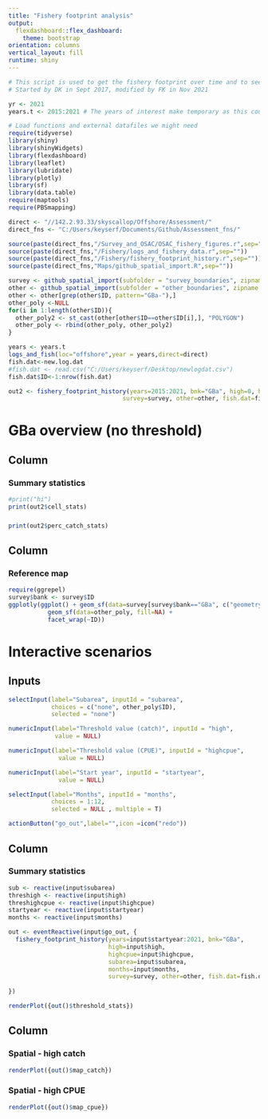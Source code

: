 ```yaml
---
title: "Fishery footprint analysis"
output: 
  flexdashboard::flex_dashboard:
    theme: bootstrap
orientation: columns
vertical_layout: fill
runtime: shiny
---
```



```r
# This script is used to get the fishery footprint over time and to see how it changes.
# Started by DK in Sept 2017, modified by FK in Nov 2021

yr <- 2021
years.t <- 2015:2021 # The years of interest make temporary as this could be overwritten when I bring in the survey results...
```

```r
# Load functions and external datafiles we might need
require(tidyverse)
library(shiny)
library(shinyWidgets)
library(flexdashboard)
library(leaflet)
library(lubridate)
library(plotly)
library(sf)
library(data.table)
require(maptools)
require(PBSmapping)

direct <- "//142.2.93.33/skyscallop/Offshore/Assessment/"
direct_fns <- "C:/Users/keyserf/Documents/Github/Assessment_fns/"

source(paste(direct_fns,"/Survey_and_OSAC/OSAC_fishery_figures.r",sep="")) #Source1
source(paste(direct_fns,"/Fishery/logs_and_fishery_data.r",sep=""))
source(paste(direct_fns,"/Fishery/fishery_footprint_history.r",sep=""))
source(paste(direct_fns,"Maps/github_spatial_import.R",sep=""))

survey <- github_spatial_import(subfolder = "survey_boundaries", zipname = "survey_boundaries.zip", quiet = T, direct_fns=direct_fns)# Figure out where your tempfiles are stored
other <- github_spatial_import(subfolder = "other_boundaries", zipname = "other_boundaries.zip", quiet = T, direct_fns=direct_fns)# Figure out where your tempfiles are stored
other <- other[grep(other$ID, pattern="GBa-"),] 
other_poly <-NULL
for(i in 1:length(other$ID)){
  other_poly2 <- st_cast(other[other$ID==other$ID[i],], "POLYGON")
  other_poly <- rbind(other_poly, other_poly2)
}

years <- years.t
logs_and_fish(loc="offshore",year = years,direct=direct)
fish.dat<-new.log.dat
#fish.dat <- read.csv("C:/Users/keyserf/Desktop/newlogdat.csv")
fish.dat$ID<-1:nrow(fish.dat)

out2 <- fishery_footprint_history(years=2015:2021, bnk="GBa", high=0, highcpue=0, subarea=NULL,
                                survey=survey, other=other, fish.dat=fish.dat, direct_fns = direct_fns)
```

GBa overview (no threshold)
===========================================================================================================================

Column {data-width=300}
------------------------------------------

### Summary statistics

```r
#print("hi")
print(out2$cell_stats)
```

###

```r
print(out2$perc_catch_stats)
```

Column {data-width=700}
------------------------------------------

### Reference map

```r
require(ggrepel)
survey$bank <- survey$ID
ggplotly(ggplot() + geom_sf(data=survey[survey$bank=="GBa", c("geometry", "bank")]) + theme_bw() +
           geom_sf(data=other_poly, fill=NA) +
           facet_wrap(~ID))

```


Interactive scenarios
=================================================================================================


Inputs {.sidebar}
-----------------------------------------------------------------------

```r
selectInput(label="Subarea", inputId = "subarea",
            choices = c("none", other_poly$ID),
            selected = "none")

numericInput(label="Threshold value (catch)", inputId = "high",
             value = NULL)

numericInput(label="Threshold value (CPUE)", inputId = "highcpue",
              value = NULL)

numericInput(label="Start year", inputId = "startyear",
              value = NULL)

selectInput(label="Months", inputId = "months",
            choices = 1:12,
            selected = NULL , multiple = T)

actionButton("go_out",label="",icon =icon("redo"))

```

Column {data-width=200}
------------------------------------------

### Summary statistics

```r
sub <- reactive(input$subarea)
threshigh <- reactive(input$high)
threshighcpue <- reactive(input$highcpue)
startyear <- reactive(input$startyear)
months <- reactive(input$months)

out <- eventReactive(input$go_out, {
  fishery_footprint_history(years=input$startyear:2021, bnk="GBa",
                            high=input$high,
                            highcpue=input$highcpue,
                            subarea=input$subarea,
                            months=input$months,
                            survey=survey, other=other, fish.dat=fish.dat, direct_fns = direct_fns)
  
})

renderPlot({out()$threshold_stats}) 
```

Column {.tabset}
------------------------------------------

### Spatial - high catch

```r
renderPlot({out()$map_catch}) 
```

### Spatial - high CPUE

```r
renderPlot({out()$map_cpue}) 
```

<!-- GBa, 10 t & 10 kg/hm thresholds -->
<!-- ================================================================================================= -->

<!-- ```{r, warning=F, message=F, include=F} -->
<!-- out <- fishery_footprint_history(years=years, bnk="GBa", high=10, highcpue=10, subarea=NULL,  -->
<!--                                  survey=survey, other=other, fish.dat=fish.dat) -->
<!-- ``` -->

<!-- Column {data-width=200} -->
<!-- ------------------------------------------ -->

<!-- ### Summary statistics -->

<!-- ```{r, fig.height=8, fig.width=3} -->
<!-- print(out$footprint_stats) -->
<!-- ``` -->

<!-- Column {.tabset} -->
<!-- ------------------------------------------ -->

<!-- ### Spatial - high catch -->

<!-- ```{r, fig.height=8} -->
<!-- #print(out$footprint_crosscor) -->
<!-- ggplotly(out$map_catch) -->
<!-- ``` -->

<!-- ### Spatial - high CPUE -->

<!-- ```{r, fig.height=8} -->
<!-- #print(out$footprint_crosscor) -->
<!-- ggplotly(out$map_cpue) -->
<!-- ``` -->


<!-- GBa, 25 t & 25 kg/hm thresholds -->
<!-- ===================================================================================================== -->

<!-- ```{r, warning=F, message=F, include=F} -->
<!-- out <- fishery_footprint_history(years=years, bnk="GBa", high=25, highcpue=25, subarea=NULL,  -->
<!--                                  survey=survey, other=other, fish.dat=fish.dat) -->
<!-- ``` -->

<!-- Column {data-width=200} -->
<!-- ------------------------------------------ -->

<!-- ### Summary statistics -->

<!-- ```{r, fig.height=8, fig.width=3} -->
<!-- print(out$footprint_stats) -->
<!-- ``` -->

<!-- Column {.tabset} -->
<!-- ------------------------------------------ -->

<!-- ### Spatial - high catch -->

<!-- ```{r, fig.height=8} -->
<!-- #print(out$footprint_crosscor) -->
<!-- ggplotly(out$map_catch) -->
<!-- ``` -->


<!-- ### Spatial - high CPUE -->

<!-- ```{r, fig.height=8} -->
<!-- #print(out$footprint_crosscor) -->
<!-- ggplotly(out$map_cpue) -->
<!-- ``` -->


<!-- GBa, 50 t & 50 kg/hm thresholds -->
<!-- ================================================================================================ -->

<!-- ```{r, warning=F, message=F, include=F} -->
<!-- out <- fishery_footprint_history(years=years, bnk="GBa", high=50, highcpue=50, subarea=NULL,  -->
<!--                                  survey=survey, other=other, fish.dat=fish.dat) -->
<!-- ``` -->

<!-- Column {data-width=200} -->
<!-- ------------------------------------------ -->

<!-- ### Summary statistics -->

<!-- ```{r, fig.height=8, fig.width=3} -->
<!-- print(out$footprint_stats) -->
<!-- ``` -->

<!-- Column {.tabset} -->
<!-- ------------------------------------------ -->

<!-- ### Spatial - high catch -->

<!-- ```{r, fig.height=8} -->
<!-- #print(out$footprint_crosscor) -->
<!-- ggplotly(out$map_catch) -->
<!-- ``` -->


<!-- ### Spatial - high CPUE -->

<!-- ```{r, fig.height=8} -->
<!-- #print(out$footprint_crosscor) -->
<!-- ggplotly(out$map_cpue) -->
<!-- ``` -->


<!-- GBa-North, 10 t & 10 kg/hm thresholds -->
<!-- ===================================================================================================== -->

<!-- ```{r, warning=F, message=F, include=F} -->
<!-- out <- fishery_footprint_history(years=years, bnk="GBa", high=10, highcpue=10, subarea="GBa-North",  -->
<!--                                  survey=survey, other=other, fish.dat=fish.dat) -->
<!-- ``` -->

<!-- Column {data-width=200} -->
<!-- ------------------------------------------ -->

<!-- ### Summary statistics -->

<!-- ```{r, fig.height=8, fig.width=3} -->
<!-- print(out$footprint_stats) -->
<!-- ``` -->

<!-- Column {.tabset} -->
<!-- ------------------------------------------ -->

<!-- ### Spatial - high catch -->

<!-- ```{r, fig.height=8} -->
<!-- #print(out$footprint_crosscor) -->
<!-- ggplotly(out$map_catch) -->
<!-- ``` -->


<!-- ### Spatial - high CPUE -->

<!-- ```{r, fig.height=8} -->
<!-- #print(out$footprint_crosscor) -->
<!-- ggplotly(out$map_cpue) -->
<!-- ``` -->


<!-- GBa-North, 25 t & 25 kg/hm thresholds -->
<!-- ======================================================================================================= -->

<!-- ```{r, warning=F, message=F, include=F} -->
<!-- out <- fishery_footprint_history(years=years, bnk="GBa", high=25, highcpue=25, subarea="GBa-North",  -->
<!--                                  survey=survey, other=other, fish.dat=fish.dat) -->
<!-- ``` -->

<!-- Column {data-width=200} -->
<!-- ------------------------------------------ -->

<!-- ### Summary statistics -->

<!-- ```{r, fig.height=8, fig.width=3} -->
<!-- print(out$footprint_stats) -->
<!-- ``` -->

<!-- Column {.tabset} -->
<!-- ------------------------------------------ -->

<!-- ### Spatial - high catch -->

<!-- ```{r, fig.height=8} -->
<!-- #print(out$footprint_crosscor) -->
<!-- ggplotly(out$map_catch) -->
<!-- ``` -->


<!-- ### Spatial - high CPUE -->

<!-- ```{r, fig.height=8} -->
<!-- #print(out$footprint_crosscor) -->
<!-- ggplotly(out$map_cpue) -->
<!-- ``` -->


<!-- GBa-North, 50 t & 50 kg/hm thresholds -->
<!-- ======================================================================================================= -->

<!-- ```{r, warning=F, message=F, include=F} -->
<!-- out <- fishery_footprint_history(years=years, bnk="GBa", high=50, highcpue=50, subarea="GBa-North",  -->
<!--                                  survey=survey, other=other, fish.dat=fish.dat) -->
<!-- ``` -->

<!-- Column {data-width=200} -->
<!-- ------------------------------------------ -->

<!-- ### Summary statistics -->

<!-- ```{r, fig.height=8, fig.width=3} -->
<!-- print(out$footprint_stats) -->
<!-- ``` -->

<!-- Column {.tabset} -->
<!-- ------------------------------------------ -->

<!-- ### Spatial - high catch -->

<!-- ```{r, fig.height=8} -->
<!-- #print(out$footprint_crosscor) -->
<!-- ggplotly(out$map_catch) -->
<!-- ``` -->

<!-- ### Spatial - high CPUE -->

<!-- ```{r, fig.height=8} -->
<!-- #print(out$footprint_crosscor) -->
<!-- ggplotly(out$map_cpue) -->
<!-- ``` -->


<!-- GBa-East, 10 t & 10 kg/hm thresholds -->
<!-- ===================================================================================================== -->

<!-- ```{r, warning=F, message=F, include=F} -->
<!-- out <- fishery_footprint_history(years=years, bnk="GBa", high=10, highcpue=10, subarea="GBa-East",  -->
<!--                                  survey=survey, other=other, fish.dat=fish.dat) -->
<!-- ``` -->

<!-- Column {data-width=200} -->
<!-- ------------------------------------------ -->

<!-- ### Summary statistics -->

<!-- ```{r, fig.height=8, fig.width=3} -->
<!-- print(out$footprint_stats) -->
<!-- ``` -->

<!-- Column {.tabset} -->
<!-- ------------------------------------------ -->

<!-- ### Spatial - high catch -->

<!-- ```{r, fig.height=8} -->
<!-- #print(out$footprint_crosscor) -->
<!-- ggplotly(out$map_catch) -->
<!-- ``` -->


<!-- ### Spatial - high CPUE -->

<!-- ```{r, fig.height=8} -->
<!-- #print(out$footprint_crosscor) -->
<!-- ggplotly(out$map_cpue) -->
<!-- ``` -->


<!-- GBa-East, 25 t & 25 kg/hm thresholds -->
<!-- ======================================================================================================= -->

<!-- ```{r, warning=F, message=F, include=F} -->
<!-- out <- fishery_footprint_history(years=years, bnk="GBa", high=25, highcpue=25, subarea="GBa-East",  -->
<!--                                  survey=survey, other=other, fish.dat=fish.dat) -->
<!-- ``` -->

<!-- Column {data-width=200} -->
<!-- ------------------------------------------ -->

<!-- ### Summary statistics -->

<!-- ```{r, fig.height=8, fig.width=3} -->
<!-- print(out$footprint_stats) -->
<!-- ``` -->

<!-- Column {.tabset} -->
<!-- ------------------------------------------ -->

<!-- ### Spatial - high catch -->

<!-- ```{r, fig.height=8} -->
<!-- #print(out$footprint_crosscor) -->
<!-- ggplotly(out$map_catch) -->
<!-- ``` -->


<!-- ### Spatial - high CPUE -->

<!-- ```{r, fig.height=8} -->
<!-- #print(out$footprint_crosscor) -->
<!-- ggplotly(out$map_cpue) -->
<!-- ``` -->


<!-- GBa-East, 50 t & 50 kg/hm thresholds -->
<!-- ======================================================================================================= -->

<!-- ```{r, warning=F, message=F, include=F} -->
<!-- out <- fishery_footprint_history(years=years, bnk="GBa", high=50, highcpue=50, subarea="GBa-East",  -->
<!--                                  survey=survey, other=other, fish.dat=fish.dat) -->
<!-- ``` -->

<!-- Column {data-width=200} -->
<!-- ------------------------------------------ -->

<!-- ### Summary statistics -->

<!-- ```{r, fig.height=8, fig.width=3} -->
<!-- print(out$footprint_stats) -->
<!-- ``` -->

<!-- Column {.tabset} -->
<!-- ------------------------------------------ -->

<!-- ### Spatial - high catch -->

<!-- ```{r, fig.height=8} -->
<!-- #print(out$footprint_crosscor) -->
<!-- ggplotly(out$map_catch) -->
<!-- ``` -->

<!-- ### Spatial - high CPUE -->

<!-- ```{r, fig.height=8} -->
<!-- #print(out$footprint_crosscor) -->
<!-- ggplotly(out$map_cpue) -->
<!-- ``` -->



<!-- GBa-Central, 10 t & 10 kg/hm thresholds -->
<!-- ===================================================================================================== -->

<!-- ```{r, warning=F, message=F, include=F} -->
<!-- out <- fishery_footprint_history(years=years, bnk="GBa", high=10, highcpue=10, subarea="GBa-Central",  -->
<!--                                  survey=survey, other=other, fish.dat=fish.dat) -->
<!-- ``` -->

<!-- Column {data-width=200} -->
<!-- ------------------------------------------ -->

<!-- ### Summary statistics -->

<!-- ```{r, fig.height=8, fig.width=3} -->
<!-- print(out$footprint_stats) -->
<!-- ``` -->

<!-- Column {.tabset} -->
<!-- ------------------------------------------ -->

<!-- ### Spatial - high catch -->

<!-- ```{r, fig.height=8} -->
<!-- #print(out$footprint_crosscor) -->
<!-- ggplotly(out$map_catch) -->
<!-- ``` -->


<!-- ### Spatial - high CPUE -->

<!-- ```{r, fig.height=8} -->
<!-- #print(out$footprint_crosscor) -->
<!-- ggplotly(out$map_cpue) -->
<!-- ``` -->


<!-- GBa-Central, 25 t & 25 kg/hm thresholds -->
<!-- ======================================================================================================= -->

<!-- ```{r, warning=F, message=F, include=F} -->
<!-- out <- fishery_footprint_history(years=years, bnk="GBa", high=25, highcpue=25, subarea="GBa-Central",  -->
<!--                                  survey=survey, other=other, fish.dat=fish.dat) -->
<!-- ``` -->

<!-- Column {data-width=200} -->
<!-- ------------------------------------------ -->

<!-- ### Summary statistics -->

<!-- ```{r, fig.height=8, fig.width=3} -->
<!-- print(out$footprint_stats) -->
<!-- ``` -->

<!-- Column {.tabset} -->
<!-- ------------------------------------------ -->

<!-- ### Spatial - high catch -->

<!-- ```{r, fig.height=8} -->
<!-- #print(out$footprint_crosscor) -->
<!-- ggplotly(out$map_catch) -->
<!-- ``` -->


<!-- ### Spatial - high CPUE -->

<!-- ```{r, fig.height=8} -->
<!-- #print(out$footprint_crosscor) -->
<!-- ggplotly(out$map_cpue) -->
<!-- ``` -->


<!-- GBa-Central, 50 t & 50 kg/hm thresholds -->
<!-- ======================================================================================================= -->

<!-- ```{r, warning=F, message=F, include=F} -->
<!-- out <- fishery_footprint_history(years=years, bnk="GBa", high=50, highcpue=50, subarea="GBa-Central",  -->
<!--                                  survey=survey, other=other, fish.dat=fish.dat) -->
<!-- ``` -->

<!-- Column {data-width=200} -->
<!-- ------------------------------------------ -->

<!-- ### Summary statistics -->

<!-- ```{r, fig.height=8, fig.width=3} -->
<!-- print(out$footprint_stats) -->
<!-- ``` -->

<!-- Column {.tabset} -->
<!-- ------------------------------------------ -->

<!-- ### Spatial - high catch -->

<!-- ```{r, fig.height=8} -->
<!-- #print(out$footprint_crosscor) -->
<!-- ggplotly(out$map_catch) -->
<!-- ``` -->

<!-- ### Spatial - high CPUE -->

<!-- ```{r, fig.height=8} -->
<!-- #print(out$footprint_crosscor) -->
<!-- ggplotly(out$map_cpue) -->
<!-- ``` -->


<!-- GBa-West, 10 t & 10 kg/hm thresholds -->
<!-- ===================================================================================================== -->

<!-- ```{r, warning=F, message=F, include=F} -->
<!-- out <- fishery_footprint_history(years=years, bnk="GBa", high=10, highcpue=10, subarea="GBa-West",  -->
<!--                                  survey=survey, other=other, fish.dat=fish.dat) -->
<!-- ``` -->

<!-- Column {data-width=200} -->
<!-- ------------------------------------------ -->

<!-- ### Summary statistics -->

<!-- ```{r, fig.height=8, fig.width=3} -->
<!-- print(out$footprint_stats) -->
<!-- ``` -->

<!-- Column {.tabset} -->
<!-- ------------------------------------------ -->

<!-- ### Spatial - high catch -->

<!-- ```{r, fig.height=8} -->
<!-- #print(out$footprint_crosscor) -->
<!-- ggplotly(out$map_catch) -->
<!-- ``` -->


<!-- ### Spatial - high CPUE -->

<!-- ```{r, fig.height=8} -->
<!-- #print(out$footprint_crosscor) -->
<!-- ggplotly(out$map_cpue) -->
<!-- ``` -->


<!-- GBa-West, 25 t & 25 kg/hm thresholds -->
<!-- ======================================================================================================= -->

<!-- ```{r, warning=F, message=F, include=F} -->
<!-- out <- fishery_footprint_history(years=years, bnk="GBa", high=25, highcpue=25, subarea="GBa-West",  -->
<!--                                  survey=survey, other=other, fish.dat=fish.dat) -->
<!-- ``` -->

<!-- Column {data-width=200} -->
<!-- ------------------------------------------ -->

<!-- ### Summary statistics -->

<!-- ```{r, fig.height=8, fig.width=3} -->
<!-- print(out$footprint_stats) -->
<!-- ``` -->

<!-- Column {.tabset} -->
<!-- ------------------------------------------ -->

<!-- ### Spatial - high catch -->

<!-- ```{r, fig.height=8} -->
<!-- #print(out$footprint_crosscor) -->
<!-- ggplotly(out$map_catch) -->
<!-- ``` -->


<!-- ### Spatial - high CPUE -->

<!-- ```{r, fig.height=8} -->
<!-- #print(out$footprint_crosscor) -->
<!-- ggplotly(out$map_cpue) -->
<!-- ``` -->


<!-- GBa-West, 50 t & 50 kg/hm thresholds -->
<!-- ======================================================================================================= -->

<!-- ```{r, warning=F, message=F, include=F} -->
<!-- out <- fishery_footprint_history(years=years, bnk="GBa", high=50, highcpue=50, subarea="GBa-West",  -->
<!--                                  survey=survey, other=other, fish.dat=fish.dat) -->
<!-- ``` -->

<!-- Column {data-width=200} -->
<!-- ------------------------------------------ -->

<!-- ### Summary statistics -->

<!-- ```{r, fig.height=8, fig.width=3} -->
<!-- print(out$footprint_stats) -->
<!-- ``` -->

<!-- Column {.tabset} -->
<!-- ------------------------------------------ -->

<!-- ### Spatial - high catch -->

<!-- ```{r, fig.height=8} -->
<!-- #print(out$footprint_crosscor) -->
<!-- ggplotly(out$map_catch) -->
<!-- ``` -->

<!-- ### Spatial - high CPUE -->

<!-- ```{r, fig.height=8} -->
<!-- #print(out$footprint_crosscor) -->
<!-- ggplotly(out$map_cpue) -->
<!-- ``` -->


<!-- ======================================================================================================================================== -->
<!-- ======================================================================================================================================== -->
<!-- ======================================================================================================================================== -->
<!-- ======================================================================================================================================== -->
<!-- # # Look at each bank in more detail... -->
<!-- # sum.stat <- as.data.frame(matrix(NA,ncol=3,nrow=length(unique(spatial.fishery.history$bank)))) -->
<!-- # colnames(sum.stat) <- c("bank","prop.spatial","prop.of.total") -->
<!-- #    -->
<!-- # yrnum <- which(names(fish.cells)==year) -->
<!-- # low.banks <- c("Ger", "Mid", "Sab", "BBs", "Ban") -->
<!-- # high.banks <- c("BBn", "GBa", "GBb") -->
<!-- # low <- 1 -->
<!-- # high <- 50 -->
<!-- #  -->
<!-- # for(i in 1:length(unique(fish.cells[[yrnum]]$bank))) -->
<!-- #   { -->
<!-- #   catch <- subset(fish.cells[[yrnum]], bank == unique(fish.cells[[yrnum]]$bank)[i]) -->
<!-- #   # for the lousy banks 1 tonne is a good catch, you might need to change these a bit each year, but for 2015 it would be... -->
<!-- #   if(unique(fish.cells[[yrnum]]$bank)[i] %in% low.banks) -->
<!-- #   { -->
<!-- #   sum.stat$bank[i] <- as.character(unique(fish.cells[[yrnum]]$bank)[i]) -->
<!-- #   # Proportion of the cells with catch that had a catch > low -->
<!-- #   sum.stat$prop.spatial[i] <- length(catch$catch[catch$catch>low])/nrow(catch) -->
<!-- #   # Proportion of the total catch caught in these low catch areas. -->
<!-- #   sum.stat$prop.of.total[i] <- sum(catch$catch[catch$catch>low])/sum(catch$catch) -->
<!-- #   } # end if(unique(fish.cells$bank)[i] %in% c("Ban","Mid","Sab","Ger","BBS")) -->
<!-- #    -->
<!-- #   # for the good banks 10 tonne is a good catch, you might need to change these a bit each year, but for 2015 it would be... -->
<!-- #   if(unique(fish.cells[[yrnum]]$bank)[i] %in% high.banks) -->
<!-- #   { -->
<!-- #     sum.stat$bank[i] <- as.character(unique(fish.cells[[yrnum]]$bank)[i]) -->
<!-- #     # Proportion of the cells with catch that had a catch > high -->
<!-- #     sum.stat$prop.spatial[i] <- length(catch$catch[catch$catch>high])/nrow(catch) -->
<!-- #     # Proportion of the total catch caught in these high catch areas. -->
<!-- #     sum.stat$prop.of.total[i] <- sum(catch$catch[catch$catch>high])/sum(catch$catch) -->
<!-- #   } # end if(unique(fish.cells$bank)[i] %in% c("BBn","GBa","GBb")) -->
<!-- #    -->
<!-- # } # end for(i in 1:length(unique(fish.cells$bank))) -->
<!-- # sum.stat <- cbind(sum.stat,med.catch$catch,men.catch$catch,rg.catch$catch) -->
<!-- # names(sum.stat) <- c("Bank","prop.spatial","prop.of.total","median.catch","mean.catch","min.catch","max.catch") -->
<!-- # } # end if(is.null(mid) == F) -->
<!-- #  -->
<!-- # # If we don't have any spatial data set sum.stat, fish.cells, extreme.catch, and high.catch to null -->
<!-- # if(is.null(mid) == T) { sum.stat <- NULL ; fish.cells <- NULL ;extreme.catch <- NULL; high.catch <- NULL } -->
<!-- #  -->
<!-- #  -->
<!-- # # Now moving along we can also include summary stats of interesting areas... -->
<!-- # # First we can generate interesting fishery related stats for each bank in the most recently fished year. -->
<!-- # #bnk=c("GBa") -->
<!-- # #bnk <- as.character(unique(fish.regs$Bank)) -->
<!-- # fishery.results <- NULL -->
<!-- # for(i in 1:length(bnk)) -->
<!-- #   { -->
<!-- #   # Now subset the fishery data if we need to remove some data (usually b/c recent data is not QA/QC ready) ... -->
<!-- # bank.fish <- subset(fish.dat, bank == "GBa") -->
<!-- #  -->
<!-- # cpue.ts.WF <-fishery.dat(subset(bank.fish,fleet=="WF"),bk="GBa",yr=years,method='simple',direct=direct) 			 -->
<!-- #  -->
<!-- # cpue.ts.FT <-fishery.dat(subset(bank.fish,fleet=="FT"),bk=bnk[i],yr=years,method='jackknife',direct=direct) 			 -->
<!-- #  -->
<!-- # effort <- c(cpue.ts$effort[cpue.ts$year == max(cpue.ts$year)], -->
<!-- #             ifelse(max(cpue.ts$year) %in% cpue.ts.WF$year, cpue.ts.WF$effort[cpue.ts.WF$year == max(cpue.ts$year)],NA), -->
<!-- #             ifelse(max(cpue.ts$year) %in% cpue.ts.FT$year, cpue.ts.FT$effort[cpue.ts.FT$year == max(cpue.ts$year)],NA))  -->
<!-- # catch  <- c(cpue.ts$catch[cpue.ts$year == max(cpue.ts$year)], -->
<!-- #             ifelse(max(cpue.ts$year) %in% cpue.ts.WF$year, cpue.ts.WF$catch[cpue.ts.WF$year == max(cpue.ts$year)],NA), -->
<!-- #             ifelse(max(cpue.ts$year) %in% cpue.ts.FT$year, cpue.ts.FT$catch[cpue.ts.FT$year == max(cpue.ts$year)],NA))  -->
<!-- # cpue   <- c(cpue.ts$cpue[cpue.ts$year == max(cpue.ts$year)], -->
<!-- #             ifelse(max(cpue.ts$year) %in% cpue.ts.WF$year, cpue.ts.WF$cpue[cpue.ts.WF$year == max(cpue.ts$year)],NA), -->
<!-- #             ifelse(max(cpue.ts$year) %in% cpue.ts.FT$year, cpue.ts.FT$cpue[cpue.ts.FT$year == max(cpue.ts$year)],NA))  -->
<!-- #  -->
<!-- # bank.fish.latest <- subset(bank.fish, year==max(bank.fish$year,na.rm=T)) -->
<!-- #  -->
<!-- # WF.trips <- length(which(tapply(bank.fish.latest$fleet,bank.fish.latest$tripnum,unique)=="WF")) -->
<!-- # FT.trips <- length(which(tapply(bank.fish.latest$fleet,bank.fish.latest$tripnum,unique)=="FT")) -->
<!-- #  -->
<!-- # fishery.results[[i]] <- c(bnk[i],max(bank.fish$year,na.rm=T),effort,catch,cpue,WF.trips,FT.trips) -->
<!-- #  -->
<!-- #   } # end for(i in 1:length(bank)) -->
<!-- #  -->
<!-- # fish.res <- do.call("rbind",fishery.results) -->
<!-- # fish.res <- as.data.frame((fish.res)) -->
<!-- # colnames(fish.res) <- c("bank","year","effort","WF.effort","FT.effort","catch","WF.catch","FT.catch", -->
<!-- #                         "cpue","WF.cpue","FT.cpue","WF.trips","FT.trips") -->
<!-- # # Turn the factors numbers... you'll need the cool function -->
<!-- # factor.2.number <- function(x) {as.numeric(levels(x))[x]} -->
<!-- # fish.res[,2:13] <- sapply(fish.res[,2:13],factor.2.number) -->
<!-- #  -->
<!-- #  -->
<!-- # # Output the results of interest -->
<!-- # if(export==T) -->
<!-- # { -->
<!-- #   write.csv(sum.stat,file=paste(direct,"Data/Fishery_data/Summary/",yr,"/Fishery_summary_stats.csv",sep="")) # Write1 -->
<!-- #   write.csv(fish.cells,file=paste(direct,"Data/Fishery_data/Summary/",yr,"/Fishery_cell_by_cell.csv",sep="")) # Write2 -->
<!-- #   write.csv(fish.res,file=paste(direct,"Data/Fishery_data/Summary/",yr,"/Fishery_by_bank_and_fleet.csv",sep="")) # Write3 -->
<!-- # } # end if(export==T) -->
<!-- #  -->
<!-- #  -->
<!-- #  -->
<!-- #  -->
<!-- # ###################  Survey Data for OSAC ################################## -->
<!-- # # Here we are grabbing the mean survey data on the bank, this is being pulled from the detailed sampling information -->
<!-- #  -->
<!-- # # Create the data frame -->
<!-- # surv.res <- data.frame(bank = rep(NA,length(bnk)),sh = rep(NA,length(bnk)),cf = rep(NA,length(bnk)),mc = rep(NA,length(bnk))) -->
<!-- # # Run this for each bank -->
<!-- # for(i in 1:length(bnk)) -->
<!-- # { -->
<!-- #   # Name the bank -->
<!-- #   surv.res$bank[i] <- bnk[i] -->
<!-- #   # We don't have data for some banks in some years, so if we don't skip this bank and do nothing! -->
<!-- #   if(length(survey.obj[[bnk[i]]][[1]]$l.bar[survey.obj[[bnk[i]]][[1]]$year == yr]) > 0) -->
<!-- #   {   -->
<!-- #   # For all banks but middle calculate the shell height and meat counts   -->
<!-- #     if(bnk[i] != "Mid") surv.res$sh[i] <- survey.obj[[bnk[i]]][[1]]$l.bar[survey.obj[[bnk[i]]][[1]]$year == yr] -->
<!-- #     if(bnk[i] != "Mid") surv.res$mc[i] <- 500/(survey.obj[[bnk[i]]][[1]]$I[survey.obj[[bnk[i]]][[1]]$year == yr]/ -->
<!-- #                              survey.obj[[bnk[i]]][[1]]$N[survey.obj[[bnk[i]]][[1]]$year == yr]) -->
<!-- #     surv.res$cf[i] <- survey.obj[[bnk[i]]][[1]]$CF[survey.obj[[bnk[i]]][[1]]$year == yr] -->
<!-- #     # We don't have this information in the survey object for middle bank... -->
<!-- #     if(bnk[i] == "Mid")  surv.res$sh <- NA ; surv.res$mc <- NA -->
<!-- #   } # end if(length(survey.obj[[bnk[i]]][[1]]$l.bar) > 0) -->
<!-- #  -->
<!-- # } # end for(i in 1:length(bnk)) -->
<!-- #     -->
<!-- # # Save the results -->
<!-- # if(save.res == T) save(fish.res,surv.res,sum.stat,fish.cells,extreme.catch,high.catch, -->
<!-- #                        file = paste(direct,"Data/Fishery_data/Summary/",yr,"/OSAC_summary.RData",sep="")) -->
<!-- #  -->
<!-- # ##############  OSAC Mini survey figs (for the top corner of presentation)  ################### -->
<!-- # ##############  This is similar to what we'd show in the survey summaries but optimized slightly for this presentation -->
<!-- # ##############  And includes all banks, not just where we surveyed this year. -->
<!-- # if(make.mini.figs == T) -->
<!-- #   { -->
<!-- # bnk <- c(as.character(unique(fish.regs$Bank)),"GB") # Strictly speaking we don't need GB in there... -->
<!-- #  -->
<!-- # # Make a spatial survey summary figure for each bank of interest. -->
<!-- # for(j in 1:length(bnk)) -->
<!-- # { -->
<!-- #   # The directory for the figures, wouldn't hurt to make this into an "option" when converting to a function so that -->
<!-- #   # the figures could be output to the screen and saved wherever you'd like -->
<!-- #   # Note that the directory needs to exist for this to work!!! -->
<!-- #   if(save.fig ==T) png(paste(direct,yr,"/Presentations/OSAC/",bnk[j],"/Survey_strata.png",sep=""),units="in",width = 11, height = 8.5, -->
<!-- #       res=420) -->
<!-- #   if(save.fig==F) windows(11,8.5) -->
<!-- #   # Grab the survey strata if available   -->
<!-- #   surv.dets <- subset(survey.detail.polys,label==bnk[j]) -->
<!-- #   surv.info <- subset(survey.info,label==bnk[j]) -->
<!-- #   # If no survey strata map scallop map like so... -->
<!-- #   if(nrow(surv.dets)==0) -->
<!-- #     { -->
<!-- #       ScallopMap(area=bnk[j],plot.bathy=T,bathy.source = "quick",boundries = "offshore",shore="nwatlHR", -->
<!-- #               bound.color = T,plot.boundries = T,label.boundries = F,offshore.names=F,xlab="",ylab="",bathcol = "darkblue", -->
<!-- #               title="",cex.mn=2,dec.deg = F,direct=direct,manage.colors = pastel.colors(60,seed=2)) -->
<!-- #     } # end if(nrow(surv.dets)==0) -->
<!-- #   # If there is survey strata we do this... -->
<!-- #   if(nrow(surv.dets)>0) -->
<!-- #     { -->
<!-- #       ScallopMap(area=bnk[j],plot.bathy=T,bathy.source = "quick",boundries = "offshore",shore="nwatlHR", -->
<!-- #                  poly.lst=list(surv.dets,surv.info), -->
<!-- #                  bound.color = F,plot.boundries = T,label.boundries = F,offshore.names=F,xlab="",ylab="",bathcol = "darkblue", -->
<!-- #                  title="",cex.mn=2,dec.deg = F,direct=direct,manage.colors = pastel.colors(60,seed=2)) -->
<!-- #     } # end if(nrow(surv.dets)==0) -->
<!-- #    -->
<!-- # # This excludes banks (i.e. Banqueareau..) for which we don't have surv.Live, really is a temporary fix until we have Banquereau -->
<!-- # # included in surv.Live which will be needed whenever we next sample Banqueareau. -->
<!-- #   if(is.null(surv.Live[[bnk[j]]])==F) -->
<!-- #    { -->
<!-- #    if(bnk[j] != c("Ger")) -->
<!-- #     { -->
<!-- #       # Add the regular survey tows. -->
<!-- #       points(lat~lon,subset(surv.Live[[bnk[j]]],year== max(surv.Live[[bnk[j]]]$year) & random==1),pch=20,bg='black',cex=1.5) -->
<!-- #       # Add other survey tows -->
<!-- #       points(lat~lon,surv.Live[[bnk[j]]],subset=year==max(surv.Live[[bnk[j]]]$year) & random %in% c(2,3,4,5),pch=24,bg="darkorange",cex=0.8) -->
<!-- #       # Add the legend -->
<!-- #       legend('topleft',legend= -->
<!-- #             c(paste('regular (n =', -->
<!-- #                length(unique(subset(surv.Live[[bnk[j]]],year==max(surv.Live[[bnk[j]]]$year) & random==1)$tow)),")", sep=""), -->
<!-- #               paste('exploratory (n =', -->
<!-- #                length(unique(subset(surv.Live[[bnk[j]]],year==max(surv.Live[[bnk[j]]]$year) & random %in% c(2,3,4,5))$tow)),")", sep="")), -->
<!-- #              pch=c(20,24), pt.bg = c("black","darkorange"),bty='n',cex=1, inset = .02) -->
<!-- #     } # end if(bnk[j] != c("Ger")) -->
<!-- #     if(bnk[j] == c("Ger")) -->
<!-- #       { -->
<!-- #         # Add the regular survey tows. -->
<!-- #        points(lat~lon,subset(surv.Live[[bnk[j]]],year== max(surv.Live[[bnk[j]]]$year) & random==1),pch=20,bg='black',cex=1.5) -->
<!-- #        # Add the Matched tows -->
<!-- #        points(lat~lon,subset(surv.Live[[bnk[j]]],year== max(surv.Live[[bnk[j]]]$year) & random==3),pch=22,bg="yellow",cex=1.5) -->
<!-- #          # Add the legend -->
<!-- #          legend('topleft',legend= -->
<!-- #                 c(paste('regular (n =', -->
<!-- #                     length(unique(subset(surv.Live[[bnk[j]]],year==max(surv.Live[[bnk[j]]]$year) & random==1)$tow)),")", sep=""), -->
<!-- #                   paste('repeated (n =', -->
<!-- #                     length(unique(subset(surv.Live[[bnk[j]]],year==max(surv.Live[[bnk[j]]]$year) & random==3)$tow)),")", sep="")), -->
<!-- #                 pch=c(20,22), pt.bg = c("black","yellow"),bty='n',cex=1, inset = .02) -->
<!-- #       }# end if(bnk[j] == c("Ger")) -->
<!-- #    }# end is.null(surv.Live[[bnk[j]]]==F -->
<!-- #    # For any banks in which we don't have surv.Live data (these would be banks we sample infrequently, i.e. Banqureau!!) -->
<!-- #    if(is.null(surv.Live[[bnk[j]]])==T) -->
<!-- #     { -->
<!-- #      # Need to grab the data (this is what pops out directly from the SQL database data) -->
<!-- #      dat <- subset(SurvDB$SHF, bank == bnk[j]) -->
<!-- #      # This makes sure that ALL the data have the lat/long calculated in the same way -->
<!-- #      dat$lon<-with(dat,apply(cbind(elon,slon),1,mean)) -->
<!-- #      dat$lat<-with(dat,apply(cbind(elat,slat),1,mean)) -->
<!-- #      # Plot the random and non-random tows, non-random are commented out as there probably will never be any in one of these banks... -->
<!-- #      points(lat~lon,subset(dat,year == max(dat$year) & random==1),pch=20,bg='black',cex=1.5) -->
<!-- #      #points(lat~lon,dat,subset(dat,year== max(dat$year) & random %in% c(2,3,4,5)),pch=24,bg="darkorange",cex=0.8) -->
<!-- #      # Add the legend -->
<!-- #      legend("topright",pch=c(20), pt.bg = c("black"), title="Tow type", -->
<!-- #             legend = paste('regular (n =', -->
<!-- #                            length(unique(subset(dat,year==max(dat$year) & random==1)$tow)),")",sep=""), -->
<!-- #             inset=0.01,bg='white',box.col='white') -->
<!-- #     } # end if(is.null(surv.Live[[bnk[j]]])==T) -->
<!-- #   if(save.fig ==T)  dev.off() -->
<!-- #  -->
<!-- # } # end for(j in 1:length(bnk)) -->
<!-- # }# End if(make.mini.figs==T) -->
<!-- #  -->
<!-- #  -->
<!-- # # Send back objects of interest... -->
<!-- #  -->
<!-- # OSAC_res <- list(fish.res = fish.res,surv.res=surv.res,sum.stat = sum.stat,fish.cells = fish.cells, -->
<!-- #                         extreme.catch = extreme.catch,high.catch=high.catch) -->
<!-- # assign("OSAC_res",OSAC_res,pos=1) -->
<!-- #  -->
<!-- # } #end function. -->





